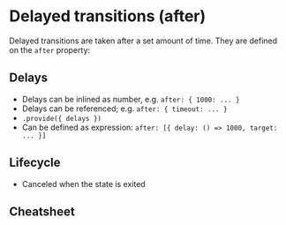 # Delayed transitions (after)

Delayed transitions are taken after a set amount of time. They are defined on the `after` property:

<!-- TODO: `{ after: ... }` -->

## Delays

- Delays can be inlined as number, e.g. `after: { 1000: ... }`
- Delays can be referenced; e.g. `after: { timeout: ... }`
- `.provide({ delays })`
- Can be defined as expression: `after: [{ delay: () => 1000, target: ... }]`

## Lifecycle

- Canceled when the state is exited

## Cheatsheet
